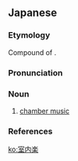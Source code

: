 ==Japanese==
{{ja-kanjitab|しつ|ない|がく|yomi=o}}

===Etymology===
Compound of {{compound|室内|tr1=shitsunai|t1=inside a room, indoor|楽|tr2=gaku|t2=music|lang=ja|sort=しつないがく}}.

===Pronunciation===
{{ja-pron|yomi=o|しつないがく|acc=3|dev=1|acc_ref=DJR,NHK}}

===Noun===
{{ja-noun|しつないがく}}

# {{lb|ja|music|sort=しつないがく}} [[chamber music]]
#: {{ja-usex|弦楽器の学生による、室内楽のコンサートです。|げんがっき の がくせい に よる、 しつないがく の コンサート です。|There is a chamber music concert for strings by students from the university.}}

===References===
<references/>

[[ko:室内楽]]